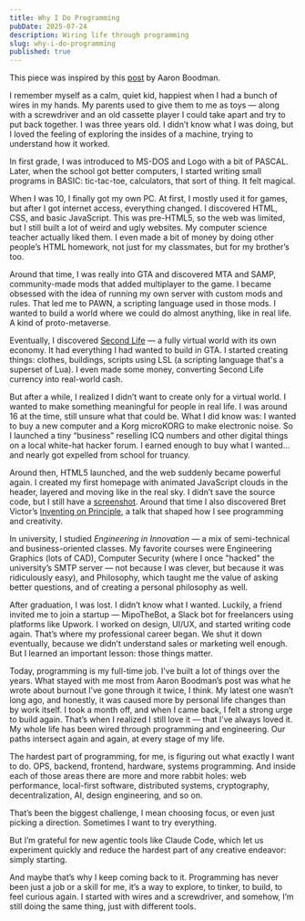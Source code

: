 ```yaml
---
title: Why I Do Programming
pubDate: 2025-07-24
description: Wiring life through programming
slug: why-i-do-programming
published: true
---
```


This piece was inspired by this [post](https://www.quora.com/How-did-you-realize-that-programming-was-your-passion/answer/Aaron-Boodman) by Aaron Boodman.

I remember myself as a calm, quiet kid, happiest when I had a bunch of wires in my hands. My parents used to give them to me as toys — along with a screwdriver and an old cassette player I could take apart and try to put back together. I was three years old. I didn’t know what I was doing, but I loved the feeling of exploring the insides of a machine, trying to understand how it worked.

In first grade, I was introduced to MS-DOS and Logo with a bit of PASCAL. Later, when the school got better computers, I started writing small programs in BASIC: tic-tac-toe, calculators, that sort of thing. It felt magical.

When I was 10, I finally got my own PC. At first, I mostly used it for games, but after I got internet access, everything changed. I discovered HTML, CSS, and basic JavaScript. This was pre-HTML5, so the web was limited, but I still built a lot of weird and ugly websites. My computer science teacher actually liked them. I even made a bit of money by doing other people’s HTML homework, not just for my classmates, but for my brother’s too.

Around that time, I was really into GTA and discovered MTA and SAMP, community-made mods that added multiplayer to the game. I became obsessed with the idea of running my own server with custom mods and rules. That led me to PAWN, a scripting language used in those mods. I wanted to build a world where we could do almost anything, like in real life. A kind of proto-metaverse.

Eventually, I discovered [Second Life](https://secondlife.com/) — a fully virtual world with its own economy. It had everything I had wanted to build in GTA. I started creating things: clothes, buildings, scripts using LSL (a scripting language that's a superset of Lua). I even made some money, converting Second Life currency into real-world cash.

But after a while, I realized I didn’t want to create only for a virtual world. I wanted to make something meaningful for people in real life. I was around 16 at the time, still unsure what that could be. What I did know was: I wanted to buy a new computer and a Korg microKORG to make electronic noise. So I launched a tiny “business” reselling ICQ numbers and other digital things on a local white-hat hacker forum. I earned enough to buy what I wanted… and nearly got expelled from school for truancy.

Around then, HTML5 launched, and the web suddenly became powerful again. I created my first homepage with animated JavaScript clouds in the header, layered and moving like in the real sky. I didn’t save the source code, but I still have a [screenshot](https://www.flickr.com/photos/artiffical/6315413321/in/dateposted-public/). Around that time I also discovered Bret Victor’s [Inventing on Principle](https://youtu.be/EGqwXt90ZqA), a talk that shaped how I see programming and creativity.

In university, I studied _Engineering in Innovation_ — a mix of semi-technical and business-oriented classes. My favorite courses were Engineering Graphics (lots of CAD), Computer Security (where I once "hacked" the university’s SMTP server — not because I was clever, but because it was ridiculously easy), and Philosophy, which taught me the value of asking better questions, and of creating a personal philosophy as well.

After graduation, I was lost. I didn’t know what I wanted. Luckily, a friend invited me to join a startup — MipoTheBot, a Slack bot for freelancers using platforms like Upwork. I worked on design, UI/UX, and started writing code again. That’s where my professional career began. We shut it down eventually, because we didn’t understand sales or marketing well enough. But I learned an important lesson: those things matter.

Today, programming is my full-time job. I've built a lot of things over the years.
What stayed with me most from Aaron Boodman’s post was what he wrote about burnout
I’ve gone through it twice, I think. My latest one wasn’t long ago, and honestly, it was caused more by personal life changes than by work itself. I took a month off, and when I came back, I felt a strong urge to build again. That’s when I realized I still love it — that I’ve always loved it. My whole life has been wired through programming and engineering. Our paths intersect again and again, at every stage of my life.

The hardest part of programming, for me, is figuring out what exactly I want to do.
OPS, backend, frontend, hardware, systems programming. And inside each of those areas there are more and more rabbit holes: web performance, local-first software, distributed systems, cryptography, decentralization, AI, design engineering, and so on.

That’s been the biggest challenge, I mean choosing focus, or even just picking a direction.
Sometimes I want to try everything.

But I’m grateful for new agentic tools like Claude Code, which let us experiment quickly and reduce the hardest part of any creative endeavor: simply starting.

And maybe that’s why I keep coming back to it. Programming has never been just a job or a skill for me, it’s a way to explore, to tinker, to build, to feel curious again. I started with wires and a screwdriver, and somehow, I’m still doing the same thing, just with different tools.
